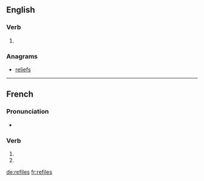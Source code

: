 {{also|refilés}}
==English==

===Verb===
{{head|en|verb form}}

# {{en-third-person singular of|refile}}

===Anagrams===
* [[reliefs#English|reliefs]]

----

==French==

===Pronunciation===
* {{homophones|lang=fr|refile|refilent}}

===Verb===
{{fr-verb-form}}

# {{inflection of|refiler||2|s|pres|ind|lang=fr}}
# {{inflection of|refiler||2|s|pres|sub|lang=fr}}

[[de:refiles]]
[[fr:refiles]]